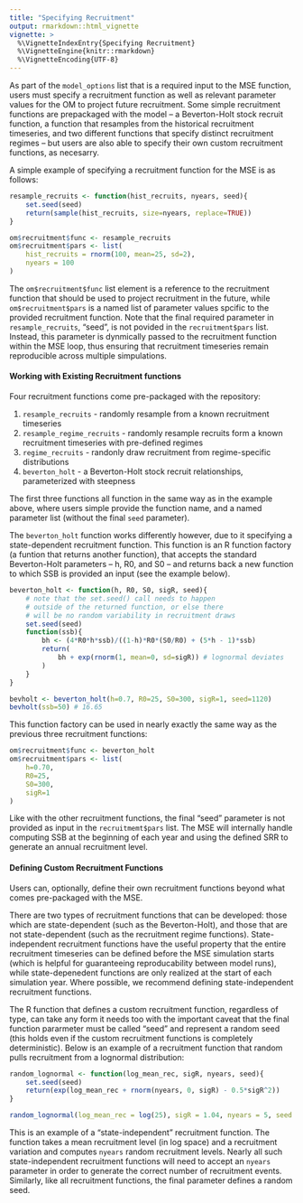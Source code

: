 ```yaml
---
title: "Specifying Recruitment"
output: rmarkdown::html_vignette
vignette: >
  %\VignetteIndexEntry{Specifying Recruitment}
  %\VignetteEngine{knitr::rmarkdown}
  %\VignetteEncoding{UTF-8}
---
```


As part of the `model_options` list that is a required input to the MSE function, users must specify a recruitment function as well as relevant parameter values for the OM to project future recruitment. Some simple recruitment functions are prepackaged with the model -- a Beverton-Holt stock recruit function, a function that resamples from the historical recruitment timeseries, and two different functions that specify distinct recruitment regimes -- but users are also able to specify their own custom recruitment functions, as necesarry.

A simple example of specifying a recruitment function for the MSE is as follows:
```r
resample_recruits <- function(hist_recruits, nyears, seed){
    set.seed(seed)
    return(sample(hist_recruits, size=nyears, replace=TRUE))
}

om$recruitment$func <- resample_recruits
om$recruitment$pars <- list(
    hist_recruits = rnorm(100, mean=25, sd=2),
    nyears = 100
)
```

The `om$recruitment$func` list element is a reference to the recruitment function that should be used to project recruitment in the future, while `om$recruitment$pars` is a named list of parameter values spcific to the provided recruitment function. Note that the final required parameter in `resample_recruits`, "seed", is not povided in the `recruitment$pars` list. Instead, this parameter is dynmically passed to the recruitment function within the MSE loop, thus ensuring that recruitment timeseries remain reproducible across multiple simpulations.

#### Working with Existing Recruitment functions
Four recruitment functions come pre-packaged with the repository:

1. `resample_recruits` - randomly resample from a known recruitment timeseries
2. `resample_regime_recruits` - randomly resample recruits form a known recruitment timeseries with pre-defined regimes
3. `regime_recruits` - randonly draw recruitment from regime-specific distributions
4. `beverton_holt` - a Beverton-Holt stock recruit relationships, parameterized with steepness

The first three functions all function in the same way as in the example above, where users simple provide the function name, and a named parameter list (without the final `seed` parameter).

The `beverton_holt` function works differently however, due to it specifying a state-dependent recruitment function. This function is an R function factory (a funtion that returns another function), that accepts the standard Beverton-Holt parameters -- h, R0, and S0 -- and returns back a new function to which SSB is provided an input (see the example below).

```r

beverton_holt <- function(h, R0, S0, sigR, seed){
    # note that the set.seed() call needs to happen
    # outside of the returned function, or else there
    # will be no random variability in recruitment draws
    set.seed(seed) 
    function(ssb){
        bh <- (4*R0*h*ssb)/((1-h)*R0*(S0/R0) + (5*h - 1)*ssb)
        return(
            bh + exp(rnorm(1, mean=0, sd=sigR)) # lognormal deviates
        )
    }
}

bevholt <- beverton_holt(h=0.7, R0=25, S0=300, sigR=1, seed=1120)
bevholt(ssb=50) # 16.65
```

This function factory can be used in nearly exactly the same way as the previous three recruitment functions:

```r
om$recruitment$func <- beverton_holt
om$recruitment$pars <- list(
    h=0.70,
    R0=25,
    S0=300,
    sigR=1
)
```

Like with the other recruitment functions, the final "seed" parameter is not provided as input in the `recruitmemt$pars` list. The MSE will internally handle computing SSB at the beginning of each year and using the defined SRR to generate an annual recruitment level.

#### Defining Custom Recruitment Functions
Users can, optionally, define their own recruitment functions beyond what comes pre-packaged with the MSE.

There are two types of recruitment functions that can be developed: those which are state-dependent (such as the Beverton-Holt), and those that are not state-dependent (such as the recruitment regime functions). State-independent recruitment functions have the useful property that the entire recruitment timeseries can be defined before the MSE simulation starts (which is helpful for guaranteeing reproducability between model runs), while state-depenedent functions are only realized at the start of each simulation year. Where possible, we recommend defining state-independent recruitment functions.

The R function that defines a custom recruitment function, regardless of type, can take any form it needs too with the important caveat that the final function pararmeter must be called "seed" and represent a random seed (this holds even if the custom recruitment functions is completely deterministic). Below is an example of a recruitment function that random pulls recruitment from a lognormal distribution:

```r
random_lognormal <- function(log_mean_rec, sigR, nyears, seed){
    set.seed(seed)
    return(exp(log_mean_rec + rnorm(nyears, 0, sigR) - 0.5*sigR^2))
}

random_lognormal(log_mean_rec = log(25), sigR = 1.04, nyears = 5, seed = 1007) # 25.022 19.746 55.721 14.737 5.858

```

This is an example of a "state-independent" recruitment function. The function takes a mean recruitment level (in log space) and a recruitment variation and computes `nyears` random recruitment levels. Nearly all such state-independent recruitment functions will need to accept an `nyears` parameter in order to generate the correct number of recruitment events. Similarly, like all recruitment functions, the final parameter defines a random seed.
